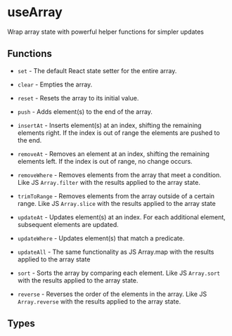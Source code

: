 
<Meta title="useArray" />

# useArray

Wrap array state with powerful helper functions for simpler updates

## Functions

- `set` - The default React state setter for the entire array.

- `clear` - Empties the array.

- `reset` - Resets the array to its initial value.

- `push` - Adds element(s) to the end of the array.

- `insertAt` - Inserts element(s) at an index, shifting the remaining elements right. If the index is out of range the elements are pushed to the end.

- `removeAt` - Removes an element at an index, shifting the remaining elements left. If the index is out of range, no change occurs.

- `removeWhere` - Removes elements from the array that meet a condition. Like JS `Array.filter` with the results applied to the array state.

- `trimToRange` - Removes elements from the array outside of a certain range. Like JS `Array.slice` with the results applied to the array state

- `updateAt` - Updates element(s) at an index. For each additional element, subsequent elements are updated.

- `updateWhere` - Updates element(s) that match a predicate.

- `updateAll` - The same functionality as JS Array.map with the results applied to the array state

- `sort` - Sorts the array by comparing each element. Like JS `Array.sort` with the results applied to the array state.

- `reverse` - Reverses the order of the elements in the array. Like JS `Array.reverse` with the results applied to the array state.

## Types

<Source language="ts" code={TYPES} />
